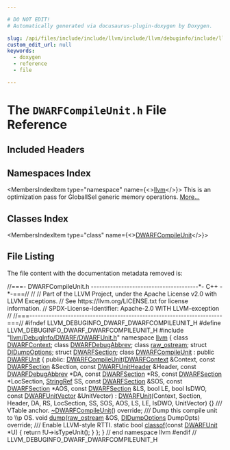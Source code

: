 ```yaml
---

# DO NOT EDIT!
# Automatically generated via docusaurus-plugin-doxygen by Doxygen.

slug: /api/files/include/include/llvm/include/llvm/debuginfo/include/llvm/debuginfo/dwarf/dwarfcompileunit-h
custom_edit_url: null
keywords:
  - doxygen
  - reference
  - file

---
```





# The `DWARFCompileUnit.h` File Reference

<DoxygenPage pluginConfig={pluginConfig}>



## Included Headers

<IncludesList>
<IncludesListItem
  filePath="llvm/DebugInfo/DWARF/DWARFUnit.h"
  permalink="/docs/api/files/include/include/llvm/include/llvm/debuginfo/include/llvm/debuginfo/dwarf/dwarfunit-h"
  isLocal="true" />
</IncludesList>

## Namespaces Index

<MembersIndex>

<MembersIndexItem
  type="namespace"
  name={<><a href="/docs/api/namespaces/llvm">llvm</a></>}>
This is an optimization pass for GlobalISel generic memory operations. <a href="/docs/api/namespaces/llvm/#details">More...</a>
</MembersIndexItem>

</MembersIndex>

## Classes Index

<MembersIndex>

<MembersIndexItem
  type="class"
  name={<><a href="/docs/api/classes/llvm/dwarfcompileunit-1">DWARFCompileUnit</a></>}>
</MembersIndexItem>

</MembersIndex>


## File Listing

The file content with the documentation metadata removed is:

<ProgramListing>

<Link id="l00001" /><CodeLine lineNumber="1"><span class="doxyHighlightComment">//===- DWARFCompileUnit.h ---------------------------------------&#42;- C++ -&#42;-===//</span></CodeLine>
<Link id="l00002" /><CodeLine lineNumber="2"><span class="doxyHighlightComment">//</span></CodeLine>
<Link id="l00003" /><CodeLine lineNumber="3"><span class="doxyHighlightComment">// Part of the LLVM Project, under the Apache License v2.0 with LLVM Exceptions.</span></CodeLine>
<Link id="l00004" /><CodeLine lineNumber="4"><span class="doxyHighlightComment">// See https://llvm.org/LICENSE.txt for license information.</span></CodeLine>
<Link id="l00005" /><CodeLine lineNumber="5"><span class="doxyHighlightComment">// SPDX-License-Identifier: Apache-2.0 WITH LLVM-exception</span></CodeLine>
<Link id="l00006" /><CodeLine lineNumber="6"><span class="doxyHighlightComment">//</span></CodeLine>
<Link id="l00007" /><CodeLine lineNumber="7"><span class="doxyHighlightComment">//===----------------------------------------------------------------------===//</span></CodeLine>
<Link id="l00008" /><CodeLine lineNumber="8"></CodeLine>
<Link id="l00009" /><CodeLine lineNumber="9"><span class="doxyHighlightPreprocessor">#ifndef LLVM&#95;DEBUGINFO&#95;DWARF&#95;DWARFCOMPILEUNIT&#95;H</span></CodeLine>
<Link id="l00010" /><CodeLine lineNumber="10"><span class="doxyHighlightPreprocessor">#define LLVM&#95;DEBUGINFO&#95;DWARF&#95;DWARFCOMPILEUNIT&#95;H</span></CodeLine>
<Link id="l00011" /><CodeLine lineNumber="11"></CodeLine>
<Link id="l00012" /><CodeLine lineNumber="12"><span class="doxyHighlightPreprocessor">#include &quot;<a href="/docs/api/files/include/include/llvm/include/llvm/debuginfo/include/llvm/debuginfo/dwarf/dwarfunit-h">llvm/DebugInfo/DWARF/DWARFUnit.h</a>&quot;</span></CodeLine>
<Link id="l00013" /><CodeLine lineNumber="13"></CodeLine>
<Link id="l00014" /><CodeLine lineNumber="14"><span class="doxyHighlightKeyword">namespace </span><span class="doxyHighlight"><a href="/docs/api/namespaces/llvm">llvm</a> &#123;</span></CodeLine>
<Link id="l00015" /><CodeLine lineNumber="15"></CodeLine>
<Link id="l00016" /><CodeLine lineNumber="16"><span class="doxyHighlightKeyword">class </span><span class="doxyHighlight"><a href="/docs/api/classes/llvm/dwarfcontext">DWARFContext</a>;</span></CodeLine>
<Link id="l00017" /><CodeLine lineNumber="17"><span class="doxyHighlightKeyword">class </span><span class="doxyHighlight"><a href="/docs/api/classes/llvm/dwarfdebugabbrev">DWARFDebugAbbrev</a>;</span></CodeLine>
<Link id="l00018" /><CodeLine lineNumber="18"><span class="doxyHighlightKeyword">class </span><span class="doxyHighlight"><a href="/docs/api/classes/llvm/raw-ostream">raw&#95;ostream</a>;</span></CodeLine>
<Link id="l00019" /><CodeLine lineNumber="19"><span class="doxyHighlightKeyword">struct </span><span class="doxyHighlight"><a href="/docs/api/structs/llvm/didumpoptions">DIDumpOptions</a>;</span></CodeLine>
<Link id="l00020" /><CodeLine lineNumber="20"><span class="doxyHighlightKeyword">struct </span><span class="doxyHighlight"><a href="/docs/api/structs/llvm/dwarfsection">DWARFSection</a>;</span></CodeLine>
<Link id="l00021" /><CodeLine lineNumber="21"></CodeLine>
<Link id="l00022" /><CodeLine lineNumber="22" lineLink="/docs/api/classes/llvm/dwarfcompileunit-1"><span class="doxyHighlightKeyword">class </span><span class="doxyHighlight"><a href="/docs/api/classes/llvm/dwarfcompileunit-1/#afda0e7f6d7bf42526da3171eea79f92f">DWARFCompileUnit</a> : </span><span class="doxyHighlightKeyword">public</span><span class="doxyHighlight"> <a href="/docs/api/classes/llvm/dwarfunit-1/#a7a4eac03e9bd7411e28763651863ef34">DWARFUnit</a> &#123;</span></CodeLine>
<Link id="l00023" /><CodeLine lineNumber="23"><span class="doxyHighlightKeyword">public</span><span class="doxyHighlight">:</span></CodeLine>
<Link id="l00024" /><CodeLine lineNumber="24" lineLink="/docs/api/classes/llvm/dwarfcompileunit-1/#afda0e7f6d7bf42526da3171eea79f92f"><span class="doxyHighlight">  <a href="/docs/api/classes/llvm/dwarfcompileunit-1/#afda0e7f6d7bf42526da3171eea79f92f">DWARFCompileUnit</a>(<a href="/docs/api/classes/llvm/dwarfcontext">DWARFContext</a> &amp;Context, </span><span class="doxyHighlightKeyword">const</span><span class="doxyHighlight"> <a href="/docs/api/structs/llvm/dwarfsection">DWARFSection</a> &amp;Section,</span></CodeLine>
<Link id="l00025" /><CodeLine lineNumber="25"><span class="doxyHighlight">                   </span><span class="doxyHighlightKeyword">const</span><span class="doxyHighlight"> <a href="/docs/api/classes/llvm/dwarfunitheader">DWARFUnitHeader</a> &amp;Header, </span><span class="doxyHighlightKeyword">const</span><span class="doxyHighlight"> <a href="/docs/api/classes/llvm/dwarfdebugabbrev">DWARFDebugAbbrev</a> &#42;DA,</span></CodeLine>
<Link id="l00026" /><CodeLine lineNumber="26"><span class="doxyHighlight">                   </span><span class="doxyHighlightKeyword">const</span><span class="doxyHighlight"> <a href="/docs/api/structs/llvm/dwarfsection">DWARFSection</a> &#42;RS, </span><span class="doxyHighlightKeyword">const</span><span class="doxyHighlight"> <a href="/docs/api/structs/llvm/dwarfsection">DWARFSection</a> &#42;LocSection,</span></CodeLine>
<Link id="l00027" /><CodeLine lineNumber="27"><span class="doxyHighlight">                   <a href="/docs/api/classes/llvm/stringref">StringRef</a> SS, </span><span class="doxyHighlightKeyword">const</span><span class="doxyHighlight"> <a href="/docs/api/structs/llvm/dwarfsection">DWARFSection</a> &amp;SOS,</span></CodeLine>
<Link id="l00028" /><CodeLine lineNumber="28"><span class="doxyHighlight">                   </span><span class="doxyHighlightKeyword">const</span><span class="doxyHighlight"> <a href="/docs/api/structs/llvm/dwarfsection">DWARFSection</a> &#42;AOS, </span><span class="doxyHighlightKeyword">const</span><span class="doxyHighlight"> <a href="/docs/api/structs/llvm/dwarfsection">DWARFSection</a> &amp;LS, </span><span class="doxyHighlightKeywordType">bool</span><span class="doxyHighlight"> LE,</span></CodeLine>
<Link id="l00029" /><CodeLine lineNumber="29"><span class="doxyHighlight">                   </span><span class="doxyHighlightKeywordType">bool</span><span class="doxyHighlight"> IsDWO, </span><span class="doxyHighlightKeyword">const</span><span class="doxyHighlight"> <a href="/docs/api/classes/llvm/dwarfunitvector">DWARFUnitVector</a> &amp;UnitVector)</span></CodeLine>
<Link id="l00030" /><CodeLine lineNumber="30"><span class="doxyHighlight">      : <a href="/docs/api/classes/llvm/dwarfunit-1/#a7a4eac03e9bd7411e28763651863ef34">DWARFUnit</a>(Context, Section, Header, DA, RS, LocSection, SS, SOS, AOS,</span></CodeLine>
<Link id="l00031" /><CodeLine lineNumber="31"><span class="doxyHighlight">                  LS, LE, IsDWO, UnitVector) &#123;&#125;</span></CodeLine>
<Link id="l00032" /><CodeLine lineNumber="32"></CodeLine>
<Link id="l00033" /><CodeLine lineNumber="33"><span class="doxyHighlightComment">  /// VTable anchor.</span></CodeLine>
<Link id="l00034" /><CodeLine lineNumber="34" lineLink="/docs/api/classes/llvm/dwarfcompileunit-1/#a6d1077ea3b7d5af71f1734d4e2cb687e"><span class="doxyHighlight">  <a href="/docs/api/classes/llvm/dwarfcompileunit-1/#a6d1077ea3b7d5af71f1734d4e2cb687e">~DWARFCompileUnit</a>() </span><span class="doxyHighlightKeyword">override</span><span class="doxyHighlight">;</span></CodeLine>
<Link id="l00035" /><CodeLine lineNumber="35"><span class="doxyHighlightComment">  /// Dump this compile unit to \\p OS.</span></CodeLine>
<Link id="l00036" /><CodeLine lineNumber="36"><span class="doxyHighlight">  </span><span class="doxyHighlightKeywordType">void</span><span class="doxyHighlight"> <a href="/docs/api/classes/llvm/dwarfcompileunit-1/#ad09cae3468f14c61f3ca7af906462dab">dump</a>(<a href="/docs/api/classes/llvm/raw-ostream">raw&#95;ostream</a> &amp;OS, <a href="/docs/api/structs/llvm/didumpoptions">DIDumpOptions</a> DumpOpts) </span><span class="doxyHighlightKeyword">override</span><span class="doxyHighlight">;</span></CodeLine>
<Link id="l00037" /><CodeLine lineNumber="37"><span class="doxyHighlightComment">  /// Enable LLVM-style RTTI.</span></CodeLine>
<Link id="l00038" /><CodeLine lineNumber="38" lineLink="/docs/api/classes/llvm/dwarfcompileunit-1/#acb978c8a6ce86f509e73a66e5bf7d811"><span class="doxyHighlight">  </span><span class="doxyHighlightKeyword">static</span><span class="doxyHighlight"> </span><span class="doxyHighlightKeywordType">bool</span><span class="doxyHighlight"> <a href="/docs/api/classes/llvm/dwarfcompileunit-1/#acb978c8a6ce86f509e73a66e5bf7d811">classof</a>(</span><span class="doxyHighlightKeyword">const</span><span class="doxyHighlight"> <a href="/docs/api/classes/llvm/dwarfunit-1/#a7a4eac03e9bd7411e28763651863ef34">DWARFUnit</a> &#42;U) &#123; </span><span class="doxyHighlightKeywordFlow">return</span><span class="doxyHighlight"> !U-&gt;isTypeUnit(); &#125;</span></CodeLine>
<Link id="l00039" /><CodeLine lineNumber="39"><span class="doxyHighlight">&#125;;</span></CodeLine>
<Link id="l00040" /><CodeLine lineNumber="40"></CodeLine>
<Link id="l00041" /><CodeLine lineNumber="41"><span class="doxyHighlight">&#125; </span><span class="doxyHighlightComment">// end namespace llvm</span></CodeLine>
<Link id="l00042" /><CodeLine lineNumber="42"></CodeLine>
<Link id="l00043" /><CodeLine lineNumber="43"><span class="doxyHighlightPreprocessor">#endif </span><span class="doxyHighlightComment">// LLVM&#95;DEBUGINFO&#95;DWARF&#95;DWARFCOMPILEUNIT&#95;H</span></CodeLine>

</ProgramListing>


</DoxygenPage>
